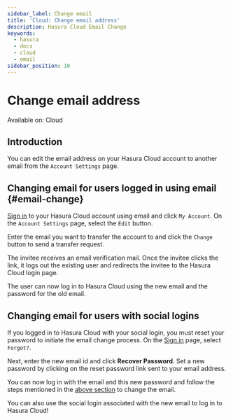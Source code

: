 ```yaml
---
sidebar_label: Change email
title: 'Cloud: Change email address'
description: Hasura Cloud Email Change
keywords:
  - hasura
  - docs
  - cloud
  - email
sidebar_position: 10
---
```



# Change email address

<div className='badge badge--primary heading-badge'>Available on: Cloud</div>

## Introduction

You can edit the email address on your Hasura Cloud account to another email from the `Account Settings` page.

## Changing email for users logged in using email {#email-change}

[Sign in](https://cloud.hasura.io/login?redirect_url=/) to your Hasura Cloud account using email and click `My Account`.
On the `Account Settings` page, select the `Edit` button.

<Thumbnail src='/img/account-management/account-settings-tab.png' alt='Account Management' width='1100px' />

Enter the email you want to transfer the account to and click the `Change` button to send a transfer request.

<Thumbnail src='/img/account-management/edit-email-input.png' alt='edit email section' width='800px' />

The invitee receives an email verification mail. Once the invitee clicks the link, it logs out the existing user and
redirects the invitee to the Hasura Cloud login page.

The user can now log in to Hasura Cloud using the new email and the password for the old email.

## Changing email for users with social logins

If you logged in to Hasura Cloud with your social login, you must reset your password to initiate the email change
process. On the [Sign in](https://cloud.hasura.io/login?redirect_url=/) page, select `Forgot?`.

<Thumbnail src='/img/account-management/forgot-password.png' alt='Forgot password' width='450px' />

Next, enter the new email id and click **Recover Password**. Set a new password by clicking on the reset password link
sent to your email address.

You can now log in with the email and this new password and follow the steps mentioned in the
[above section](#email-change) to change the email.

You can also use the social login associated with the new email to log in to Hasura Cloud!
